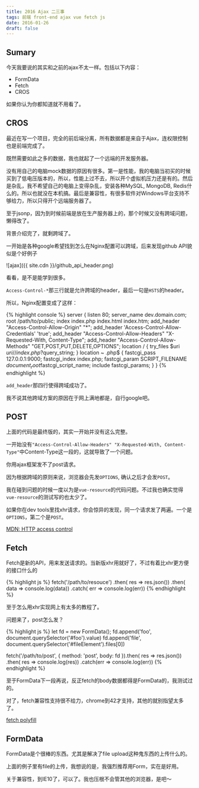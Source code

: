 ```yaml
---
title: 2016 Ajax 二三事
tags: 前端 front-end ajax vue fetch js
date: 2016-01-26
draft: false
---
```


## Sumary

今天我要说的其实和之前的ajax不太一样。包括以下内容：

* FormData
* Fetch
* CROS

如果你认为你都知道就不用看了。

## CROS

最近在写一个项目，完全的前后端分离，所有数据都是来自于Ajax，连权限控制也是前端完成了。

既然需要如此之多的数据，我也就起了一个远端的开发服务器。

没有用自己的电脑mock数据的原因有很多。第一是性能，我的电脑当初买的时候买到了低电压版本的，所以，性能上过不去，所以开个虚拟机压力还是有的。然后是杂乱，我不希望自己的电脑上变得杂乱，安装各种MySQL, MongoDB, Redis什么的。所以也就没在本机搞。最后是兼容性，有很多软件对Windows平台支持不够给力，所以只得开个远端服务器了。

至于jsonp，因为到时候前端是放在生产服务器上的，那个时候又没有跨域问题，懒得改了。

背景介绍完了，就剩跨域了。

一开始是各种google希望找到怎么在Nginx配置可以跨域，后来发现github API貌似是个好例子

![ajax]({{ site.cdn }}/github_api_header.png)

看看，是不是能学到很多。

`Access-Control-*`那三行就是允许跨域的header，最后一句是`HSTS`的header。

所以，Nginx配置变成了这样：

{% highlight console %}
server {
      listen 80;
      server_name dev.domain.com;
      root /path/to/public;
      index index.php index.html index.htm;
      add_header "Access-Control-Allow-Origin" "*";
      add_header 'Access-Control-Allow-Credentials' 'true';
      add_header "Access-Control-Allow-Headers" "X-Requested-With, Content-Type";
      add_header "Access-Control-Allow-Methods" "GET,POST,PUT,DELETE,OPTIONS";
      location / {
            try_files $uri $uri/ /index.php?$query_string;
      }
      location ~ \.php$ {
          fastcgi_pass   127.0.0.1:9000;
          fastcgi_index  index.php;
          fastcgi_param  SCRIPT_FILENAME  $document_root$fastcgi_script_name;
          include        fastcgi_params;
      }
    }
{% endhighlight %}

`add_header`那四行使得跨域成功了。

我不说其他跨域方案的原因在于网上满地都是，自行google吧。

## POST

上面的代码是最终版的，其实一开始并没有这么完整。

一开始没有`"Access-Control-Allow-Headers" "X-Requested-With, Content-Type"`中Content-Type这一段的，这就导致了一个问题。

你用ajax框架发不了post请求。

因为根据跨域的原则来说，浏览器会先发`OPTIONS`, 确认之后才会发`POST`。

我在碰到问题的时候一度以为是`vue-resource`的代码问题。不过我也确实觉得`vue-resource`的测试写的也太少了。

如果你在dev tools里找xhr请求，你会惊异的发现，同一个请求发了两遍。一个是`OPTIONS`，第二个是`POST`。

[MDN: HTTP access control](https://developer.mozilla.org/en-US/docs/Web/HTTP/Access_control_CORS)

## Fetch

Fetch是新的API，用来发送请求的。当新版xhr用就好了，不过有着比xhr更方便的接口什么的

{% highlight js %}
fetch('/path/to/resouce')
    .then( res => res.json())
    .then( data => console.log(data))
    .catch( err => console.log(err))
{% endhighlight %}

至于怎么用xhr实现网上有太多的教程了。

问题来了，post怎么发？

{% highlight js %}
let fd = new FormData();
fd.append('foo', document.querySelector('#foo').value)
fd.append('file', document.querySelector('#fileElement').files[0])

fetch('/path/to/post', {
    method: 'post',
    body: fd
}).then( res => res.json())
.then( res => console.log(res))
.catch(err => console.log(err))
{% endhighlight %}

至于FormData下一段再说，反正fetch的body数据都得是FormData的，我测试过的。

对了，fetch兼容性支持很不给力，chrome到42才支持，其他的就别指望太多了。

[fetch polyfill](https://github.com/github/fetch)

## FormData

FormData是个很棒的东西。尤其是解决了file upload这种鬼东西的上传什么的。

上面的例子里有file的上传，我想说的是，我强烈推荐用Form，实在是好用。

关于兼容性，到IE10了，可以了。我也压根不会管其他的浏览器，是吧～
